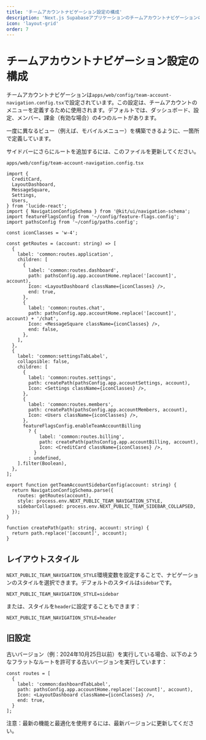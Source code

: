 ```yaml
---
title: 'チームアカウントナビゲーション設定の構成'
description: 'Next.js Supabaseアプリケーションのチームアカウントナビゲーションのセットアップ方法を学びます'
icon: 'layout-grid'
order: 7
---
```


# チームアカウントナビゲーション設定の構成

チームアカウントナビゲーションは`apps/web/config/team-account-navigation.config.tsx`で設定されています。この設定は、チームアカウントのメニューを定義するために使用されます。デフォルトでは、ダッシュボード、設定、メンバー、課金（有効な場合）の4つのルートがあります。

一度に異なるビュー（例えば、モバイルメニュー）を構築できるように、一箇所で定義しています。

サイドバーにさらにルートを追加するには、このファイルを更新してください。

`apps/web/config/team-account-navigation.config.tsx`

```tsx
import {
  CreditCard,
  LayoutDashboard,
  MessageSquare,
  Settings,
  Users,
} from 'lucide-react';
import { NavigationConfigSchema } from '@kit/ui/navigation-schema';
import featureFlagsConfig from '~/config/feature-flags.config';
import pathsConfig from '~/config/paths.config';

const iconClasses = 'w-4';

const getRoutes = (account: string) => [
  {
    label: 'common:routes.application',
    children: [
      {
        label: 'common:routes.dashboard',
        path: pathsConfig.app.accountHome.replace('[account]', account),
        Icon: <LayoutDashboard className={iconClasses} />,
        end: true,
      },
      {
        label: 'common:routes.chat',
        path: pathsConfig.app.accountHome.replace('[account]', account) + '/chat',
        Icon: <MessageSquare className={iconClasses} />,
        end: false,
      },
    ],
  },
  {
    label: 'common:settingsTabLabel',
    collapsible: false,
    children: [
      {
        label: 'common:routes.settings',
        path: createPath(pathsConfig.app.accountSettings, account),
        Icon: <Settings className={iconClasses} />,
      },
      {
        label: 'common:routes.members',
        path: createPath(pathsConfig.app.accountMembers, account),
        Icon: <Users className={iconClasses} />,
      },
      featureFlagsConfig.enableTeamAccountBilling
        ? {
            label: 'common:routes.billing',
            path: createPath(pathsConfig.app.accountBilling, account),
            Icon: <CreditCard className={iconClasses} />,
          }
        : undefined,
    ].filter(Boolean),
  },
];

export function getTeamAccountSidebarConfig(account: string) {
  return NavigationConfigSchema.parse({
    routes: getRoutes(account),
    style: process.env.NEXT_PUBLIC_TEAM_NAVIGATION_STYLE,
    sidebarCollapsed: process.env.NEXT_PUBLIC_TEAM_SIDEBAR_COLLAPSED,
  });
}

function createPath(path: string, account: string) {
  return path.replace('[account]', account);
}
```

## レイアウトスタイル

`NEXT_PUBLIC_TEAM_NAVIGATION_STYLE`環境変数を設定することで、ナビゲーションのスタイルを選択できます。デフォルトのスタイルは`sidebar`です。

```
NEXT_PUBLIC_TEAM_NAVIGATION_STYLE=sidebar
```

または、スタイルを`header`に設定することもできます：

```
NEXT_PUBLIC_TEAM_NAVIGATION_STYLE=header
```

## 旧設定

古いバージョン（例：2024年10月25日以前）を実行している場合、以下のようなフラットなルートを許可する古いバージョンを実行しています：

```tsx
const routes = [
  {
    label: 'common:dashboardTabLabel',
    path: pathsConfig.app.accountHome.replace('[account]', account),
    Icon: <LayoutDashboard className={iconClasses} />,
    end: true,
  }
];
```

注意：最新の機能と最適化を使用するには、最新バージョンに更新してください。
